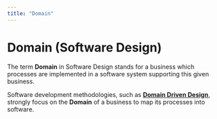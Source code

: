 ```yaml
---
title: "Domain"
---
```



# Domain (Software Design)

The term **Domain** in Software Design stands for a business which processes are implemented in a software system
supporting this given business.

Software development methodologies, such as [**Domain Driven Design**](ddd.domaindrivendesign), strongly focus
on the **Domain** of a business to map its processes into software.

<BackButton />
